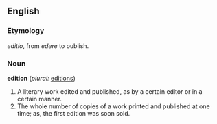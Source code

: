 ==English==

===Etymology===
{{L.}} ''editio'', from ''edere'' to publish.

{{webster}}
===Noun===
'''edition'''  (''plural:'' [[editions]])
#A literary work edited and published, as by a certain editor or in a certain manner.
#The whole number of copies of a work printed and published at one time; as, the first edition was soon sold.